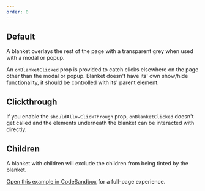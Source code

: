 ```yaml
---
order: 0
---
```



## Default

A blanket overlays the rest of the page with a transparent grey when used with a modal or popup.

An `onBlanketClicked` prop is provided to catch clicks elsewhere on the page other than the modal or popup. Blanket doesn't have its' own show/hide functionality, it should be controlled with its' parent element.

<Example Component={BlanketBasic} packageName="@atlaskit/blanket" />

## Clickthrough

If you enable the `shouldAllowClickThrough` prop, `onBlanketClicked` doesn't get called and the elements underneath the blanket can be interacted with directly.

<Example Component={BlanketClickthrough} packageName="@atlaskit/blanket" />

## Children

A blanket with children will exclude the children from being tinted by the blanket.

[Open this example in CodeSandbox](https://codesandbox.io/s/atlaskit-blanket-03-blanket-with-children-forked-3ufhkb?file=/example.tsx) for a full-page experience.

<Example
  Component={BlanketWithChildren}
  appearance="source-only"
  packageName="@atlaskit/blanket"
/>
